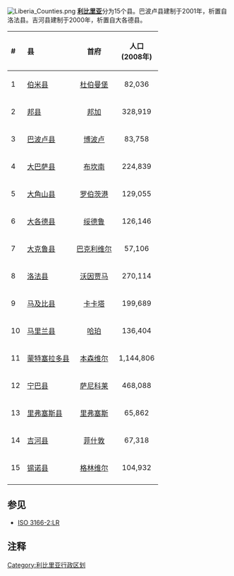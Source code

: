 {{noteTA
|1=zh-hans:县;zh-hk:省;zh-tw:省;
|2=zh-hans:罗伯茨; zh-hant:羅勃茲;
}}
[[File:Liberia_Counties.png|thumb]]
'''[[利比里亚|利比里亚]]'''分为15个县。巴波卢县建制于2001年，析置自洛法县。吉河县建制于2000年，析置自大各德县。

{| class="wikitable sortable"
!align="left"|#
!align="left"|县
!首府
!人口 <br /> (2008年)
|-
|align="left"|1
|align="left"| {{flagicon image|Flag of Bomi County.svg}}[[伯米县|伯米县]]
|align="center"|[[杜伯曼堡|杜伯曼堡]]
|align="center"|82,036
|-
|align="left"|2
|align="left"| {{flagicon image|Flag of Bong County.svg}}[[邦县|邦县]]
|align="center"|[[邦加_(賴比瑞亞)|邦加]]
|align="center"|328,919
|-
|align="left"|3
|align="left"| {{flagicon image|Flag of Gbarpolu County.svg}}[[巴波卢县|巴波卢县]]
|align="center"|[[博波卢|博波卢]]
|align="center"|83,758
|-
|align="left"|4
|align="left"|{{flagicon image|Flag of Grand Bassa County.svg}}[[大巴萨县|大巴萨县]]
|align="center"|[[布坎南|布坎南]]
|align="center"|224,839
|-
|align="left"|5
|align="left"|{{flagicon image|Flag_of_Grand_Cape_Mount_County.jpg}}[[大角山县|大角山县]]
|align="center"|[[罗伯茨港|罗伯茨港]]
|align="center"|129,055
|-
|align="left"|6
|align="left"| {{flagicon image|Flag of Grand Gedeh County.svg}}[[大各德县|大各德县]]
|align="center"|[[绥德鲁|绥德鲁]]
|align="center"|126,146
|-
|align="left"|7
|align="left"| {{flagicon image|Flag of Grand Kru County.svg}}[[大克鲁县|大克鲁县]]
|align="center"|[[巴克利维尔|巴克利维尔]]
|align="center"|57,106
|-
|align="left"|8
|align="left"| {{flagicon image|Flag of Lofa County.svg}}[[洛法县|洛法县]]
|align="center"|[[沃因贾马|沃因贾马]]
|align="center"|270,114
|-
|align="left"|9
|align="left"| {{flagicon image|Flag of Margibi County.svg}}[[马及比县|马及比县]]
|align="center"|[[卡卡塔|卡卡塔]]
|align="center"|199,689
|-
|align="left"|10
|align="left"| {{flagicon image|Flag of Maryland County.svg}}[[马里兰县|马里兰县]]
|align="center"|[[哈珀_(賴比瑞亞)|哈珀]]
|align="center"|136,404
|-
|align="left"|11
|align="left"| {{flagicon image|Flag of Montserrado County.svg}}[[蒙特塞拉多县|蒙特塞拉多县]]
|align="center"|[[本森维尔|本森维尔]]
|align="center"|1,144,806
|-
|align="left"|12
|align="left"|{{flagicon image|Flag of Nimba County.svg}}[[宁巴县|宁巴县]]
|align="center"|[[萨尼科莱|萨尼科莱]]
|align="center"|468,088
|-
|align="left"|13
|align="left"| {{flagicon image|Flag of Rivercess County.svg}}[[里弗塞斯县|里弗塞斯县]]
|align="center"|[[里弗塞斯|里弗塞斯]]
|align="center"|65,862
|-
|align="left"|14
|align="left"|{{flagicon image|Flag of River Gee County.svg}}[[吉河县|吉河县]]
|align="center"|[[菲什敦|菲什敦]]
|align="center"|67,318
|-
|align="left"|15
|align="left"| {{flagicon image|Flag of Sinoe County.svg}}[[锡诺县|锡诺县]]
|align="center"|[[格林维尔|格林维尔]]
|align="center"|104,932
|-
|}

== 参见 ==
* [[ISO_3166-2:LR|ISO 3166-2:LR]]

== 注释 ==
{{reflist}}

{{非洲题目|行政区划}}
{{Counties of Liberia}}

[[Category:利比里亚行政区划|Category:利比里亚行政区划]]